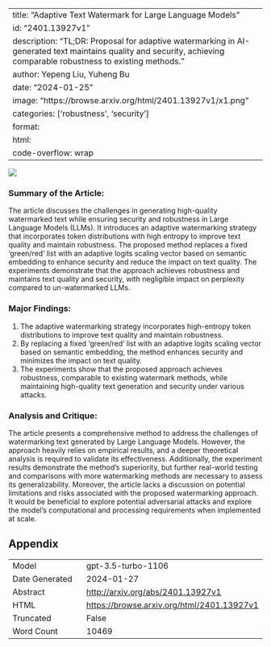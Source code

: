 
---
title: "Adaptive Text Watermark for Large Language Models"
id: "2401.13927v1"
description: "TL;DR: Proposal for adaptive watermarking in AI-generated text maintains quality and security, achieving comparable robustness to existing methods."
author: Yepeng Liu, Yuheng Bu
date: "2024-01-25"
image: "https://browse.arxiv.org/html/2401.13927v1/x1.png"
categories: ['robustness', 'security']
format:
  html:
    code-overflow: wrap
---

![](https://browse.arxiv.org/html/2401.13927v1/x1.png)

### **Summary of the Article:**
The article discusses the challenges in generating high-quality watermarked text while ensuring security and robustness in Large Language Models (LLMs). It introduces an adaptive watermarking strategy that incorporates token distributions with high entropy to improve text quality and maintain robustness. The proposed method replaces a fixed 'green/red' list with an adaptive logits scaling vector based on semantic embedding to enhance security and reduce the impact on text quality. The experiments demonstrate that the approach achieves robustness and maintains text quality and security, with negligible impact on perplexity compared to un-watermarked LLMs.

### Major Findings:
1. The adaptive watermarking strategy incorporates high-entropy token distributions to improve text quality and maintain robustness.
2. By replacing a fixed 'green/red' list with an adaptive logits scaling vector based on semantic embedding, the method enhances security and minimizes the impact on text quality.
3. The experiments show that the proposed approach achieves robustness, comparable to existing watermark methods, while maintaining high-quality text generation and security under various attacks.

### Analysis and Critique:
The article presents a comprehensive method to address the challenges of watermarking text generated by Large Language Models. However, the approach heavily relies on empirical results, and a deeper theoretical analysis is required to validate its effectiveness. Additionally, the experiment results demonstrate the method's superiority, but further real-world testing and comparisons with more watermarking methods are necessary to assess its generalizability. Moreover, the article lacks a discussion on potential limitations and risks associated with the proposed watermarking approach. It would be beneficial to explore potential adversarial attacks and explore the model's computational and processing requirements when implemented at scale.

## Appendix

|          |          |
|----------|----------|
| Model     | gpt-3.5-turbo-1106       |
| Date Generated     | 2024-01-27       |
| Abstract | [http://arxiv.org/abs/2401.13927v1](http://arxiv.org/abs/2401.13927v1)        |
| HTML     | [https://browse.arxiv.org/html/2401.13927v1](https://browse.arxiv.org/html/2401.13927v1)       |
| Truncated       | False       |
| Word Count       | 10469       |